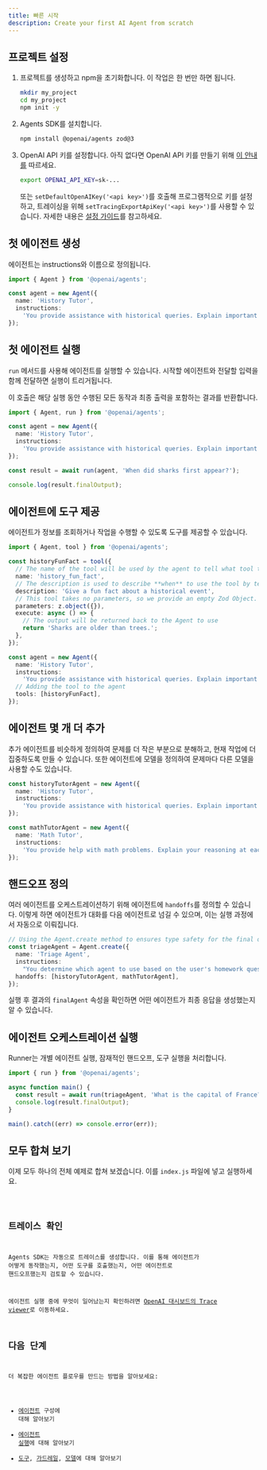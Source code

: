 ```yaml
---
title: 빠른 시작
description: Create your first AI Agent from scratch
---
```



## 프로젝트 설정

<Steps>

1. 프로젝트를 생성하고 npm을 초기화합니다. 이 작업은 한 번만 하면 됩니다.

   ```bash
   mkdir my_project
   cd my_project
   npm init -y
   ```

2. Agents SDK를 설치합니다.

   ```bash
   npm install @openai/agents zod@3
   ```

3. OpenAI API 키를 설정합니다. 아직 없다면 OpenAI API 키를 만들기 위해 [이 안내를](https://platform.openai.com/docs/quickstart#create-and-export-an-api-key) 따르세요.

   ```bash
   export OPENAI_API_KEY=sk-...
   ```

   또는 `setDefaultOpenAIKey('<api key>')`를 호출해 프로그램적으로 키를 설정하고,
   트레이싱을 위해 `setTracingExportApiKey('<api key>')`를 사용할 수 있습니다.
   자세한 내용은 [설정 가이드](/openai-agents-js/ko/guides/config)를 참고하세요.

</Steps>

## 첫 에이전트 생성

에이전트는 instructions와 이름으로 정의됩니다.

```typescript
import { Agent } from '@openai/agents';

const agent = new Agent({
  name: 'History Tutor',
  instructions:
    'You provide assistance with historical queries. Explain important events and context clearly.',
});
```

## 첫 에이전트 실행

`run` 메서드를 사용해 에이전트를 실행할 수 있습니다. 시작할 에이전트와 전달할 입력을 함께 전달하면 실행이 트리거됩니다.

이 호출은 해당 실행 동안 수행된 모든 동작과 최종 출력을 포함하는 결과를 반환합니다.

```typescript
import { Agent, run } from '@openai/agents';

const agent = new Agent({
  name: 'History Tutor',
  instructions:
    'You provide assistance with historical queries. Explain important events and context clearly.',
});

const result = await run(agent, 'When did sharks first appear?');

console.log(result.finalOutput);
```

## 에이전트에 도구 제공

에이전트가 정보를 조회하거나 작업을 수행할 수 있도록 도구를 제공할 수 있습니다.

```typescript
import { Agent, tool } from '@openai/agents';

const historyFunFact = tool({
  // The name of the tool will be used by the agent to tell what tool to use.
  name: 'history_fun_fact',
  // The description is used to describe **when** to use the tool by telling it **what** it does.
  description: 'Give a fun fact about a historical event',
  // This tool takes no parameters, so we provide an empty Zod Object.
  parameters: z.object({}),
  execute: async () => {
    // The output will be returned back to the Agent to use
    return 'Sharks are older than trees.';
  },
});

const agent = new Agent({
  name: 'History Tutor',
  instructions:
    'You provide assistance with historical queries. Explain important events and context clearly.',
  // Adding the tool to the agent
  tools: [historyFunFact],
});
```

## 에이전트 몇 개 더 추가

추가 에이전트를 비슷하게 정의하여 문제를 더 작은 부분으로 분해하고, 현재 작업에 더 집중하도록 만들 수 있습니다. 또한 에이전트에 모델을 정의하여 문제마다 다른 모델을 사용할 수도 있습니다.

```typescript
const historyTutorAgent = new Agent({
  name: 'History Tutor',
  instructions:
    'You provide assistance with historical queries. Explain important events and context clearly.',
});

const mathTutorAgent = new Agent({
  name: 'Math Tutor',
  instructions:
    'You provide help with math problems. Explain your reasoning at each step and include examples',
});
```

## 핸드오프 정의

여러 에이전트를 오케스트레이션하기 위해 에이전트에 `handoffs`를 정의할 수 있습니다. 이렇게 하면 에이전트가 대화를 다음 에이전트로 넘길 수 있으며, 이는 실행 과정에서 자동으로 이뤄집니다.

```typescript
// Using the Agent.create method to ensures type safety for the final output
const triageAgent = Agent.create({
  name: 'Triage Agent',
  instructions:
    "You determine which agent to use based on the user's homework question",
  handoffs: [historyTutorAgent, mathTutorAgent],
});
```

실행 후 결과의 `finalAgent` 속성을 확인하면 어떤 에이전트가 최종 응답을 생성했는지 알 수 있습니다.

## 에이전트 오케스트레이션 실행

Runner는 개별 에이전트 실행, 잠재적인 핸드오프, 도구 실행을 처리합니다.

```typescript
import { run } from '@openai/agents';

async function main() {
  const result = await run(triageAgent, 'What is the capital of France?');
  console.log(result.finalOutput);
}

main().catch((err) => console.error(err));
```

## 모두 합쳐 보기

이제 모두 하나의 전체 예제로 합쳐 보겠습니다. 이를 `index.js` 파일에 넣고 실행하세요.

<Code lang="typescript" code={quickstartExample} title="Quickstart" />

## 트레이스 확인

Agents SDK는 자동으로 트레이스를 생성합니다. 이를 통해 에이전트가 어떻게 동작했는지, 어떤 도구를 호출했는지, 어떤 에이전트로 핸드오프했는지 검토할 수 있습니다.

에이전트 실행 중에 무엇이 일어났는지 확인하려면
[OpenAI 대시보드의 Trace viewer](https://platform.openai.com/traces)로 이동하세요.

## 다음 단계

더 복잡한 에이전트 플로우를 만드는 방법을 알아보세요:

- [에이전트](/openai-agents-js/ko/guides/agents) 구성에 대해 알아보기
- [에이전트 실행](/openai-agents-js/ko/guides/running-agents)에 대해 알아보기
- [도구](/openai-agents-js/ko/guides/tools), [가드레일](/openai-agents-js/ko/guides/guardrails), [모델](/openai-agents-js/ko/guides/models)에 대해 알아보기
